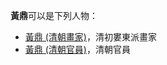 '''黃鼎'''可以是下列人物：
* [[黃鼎_(清朝畫家)|黃鼎 (清朝畫家)]]，清初婁東派畫家
* [[黃鼎_(清朝官員)|黃鼎 (清朝官員)]]，清朝官員

{{disambig|cat=二字黃姓人名消歧義|ding}}